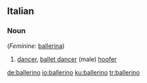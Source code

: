 ==Italian==

===Noun===
{{it-noun|ballerin|m|o|i}} (''Feminine'': [[ballerina#Italian|ballerina]])

# [[dancer]], [[ballet dancer]] (male) [[hoofer]]

[[de:ballerino]]
[[io:ballerino]]
[[ku:ballerino]]
[[tr:ballerino]]
